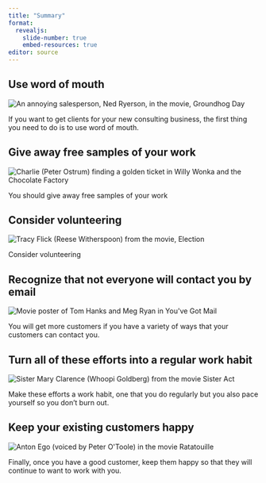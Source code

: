 ```yaml
---
title: "Summary"
format: 
  revealjs:
    slide-number: true
    embed-resources: true
editor: source
---
```


## Use word of mouth

![](ned-ryerson.png "An annoying salesperson, Ned Ryerson, in the movie, Groundhog Day")

::: notes
If you want to get clients for your new consulting business, the first thing you need to do is to use word of mouth.
:::

## Give away free samples of your work

![](golden-ticket.png "Charlie (Peter Ostrum) finding a golden ticket in Willy Wonka and the Chocolate Factory")

::: notes
You should give away free samples of your work
:::

## Consider volunteering

![](election.png "Tracy Flick (Reese Witherspoon) from the movie, Election")

::: notes
Consider volunteering
:::

## Recognize that not everyone will contact you by email

![](youve-got-mail.png "Movie poster of Tom Hanks and Meg Ryan in You've Got Mail")

::: notes
You will get more customers if you have a variety of ways that your customers can contact you.
:::

## Turn all of these efforts into a regular work habit

![](sister-act.png "Sister Mary Clarence (Whoopi Goldberg) from the movie Sister Act")

::: notes
Make these efforts a work habit, one that you do regularly but you also pace yourself so you don't burn out.
:::

## Keep your existing customers happy

![](ratatouille.png "Anton Ego (voiced by Peter O'Toole) in the movie Ratatouille")

::: notes
Finally, once you have a good customer, keep them happy so that they will continue to want to work with you.
:::